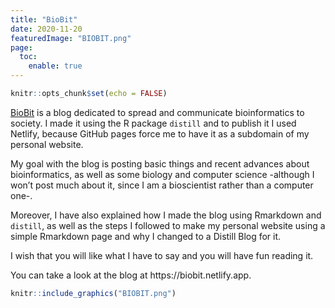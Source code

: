 ```yaml
---
title: "BioBit"
date: 2020-11-20
featuredImage: "BIOBIT.png"
page:
  toc:
    enable: true
---
```


```r
knitr::opts_chunk$set(echo = FALSE)
```

[BioBit](https://biobit.netlify.app) is a blog dedicated to spread and communicate bioinformatics to society. I made it using the R package `distill` and to publish it I used Netlify, because GitHub pages force me to have it as a subdomain of my personal website.

My goal with the blog is posting basic things and recent advances about bioinformatics, as well as some biology and computer science -although I won't post much about it, since I am a bioscientist rather than a computer one-. 

Moreover, I have also explained how I made the blog using Rmarkdown and `distill`, as well as the steps I followed to make my personal website using a simple Rmarkdown page and why I changed to a Distill Blog for it.

I wish that you will like what I have to say and you will have fun reading it.

You can take a look at the blog at https://biobit.netlify.app.

```r
knitr::include_graphics("BIOBIT.png")
```

